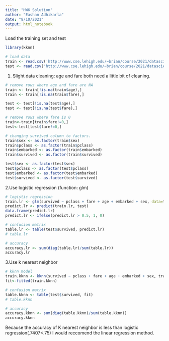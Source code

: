 ---
title: "HW6 Solution"
author: "Eashan Adhikarla"
date: "8/10/2021"
output: html_notebook
---

Load the training set and test
```{r}
library(kknn)

# load data
train <- read.csv('http://www.cse.lehigh.edu/~brian/course/2021/datascience/TitanicTrain.csv')
test <- read.csv('http://www.cse.lehigh.edu/~brian/course/2021/datascience/TitanicTest.csv')

```

1. Slight data cleaning: age and fare both need a little bit of cleaning.
```{r}

# remove rows where age and fare are NA
train <- train[!is.na(train$age),]
train <- train[!is.na(train$fare),]

test <- test[!is.na(test$age),]
test <- test[!is.na(test$fare),]

# remove rows where fare is 0
train<-train[train$fare!=0,]
test<-test[test$fare!=0,]

# changing survived column to factors. 
train$sex <- as.factor(train$sex)
train$pclass <- as.factor(train$pclass)
train$embarked <- as.factor(train$embarked)
train$survived <- as.factor(train$survived)

test$sex <- as.factor(test$sex)
test$pclass <- as.factor(test$pclass)
test$embarked <- as.factor(test$embarked)
test$survived <- as.factor(test$survived)
```

2.Use logistic regression (function: glm)
```{r}
# logistic regression
train.lr <- glm(survived ~ pclass + fare + age + embarked + sex, data=train, family = binomial)
predict.lr <- predict(train.lr, test)
data.frame(predict.lr)
predict.lr <- ifelse(predict.lr > 0.5, 1, 0)

# confusion matrix
table.lr <- table(test$survived, predict.lr)
# table.lr

# accuracy
accuracy.lr <- sum(diag(table.lr)/sum(table.lr))
accuracy.lr
```

3.Use k nearest neighbor
```{r}
# kknn model
train.kknn <- kknn(survived ~ pclass + fare + age + embarked + sex, train, test, distance = 3)
fit<-fitted(train.kknn)

# confusion matrix
table.kknn <- table(test$survived, fit)
# table.kknn

# accuracy
accuracy.kknn <- sum(diag(table.kknn)/sum(table.kknn))
accuracy.kknn
```
Because the accuracy of K nearest neighbor is less than logistic regression(.7407<.75) I would reccomend 
the linear regression method. 
